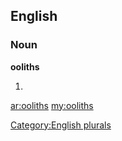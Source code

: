 ==English==

===Noun===
'''ooliths'''

# {{plural of|[[oolith]]}}

[[Category:English plurals]]

[[ar:ooliths]]
[[my:ooliths]]